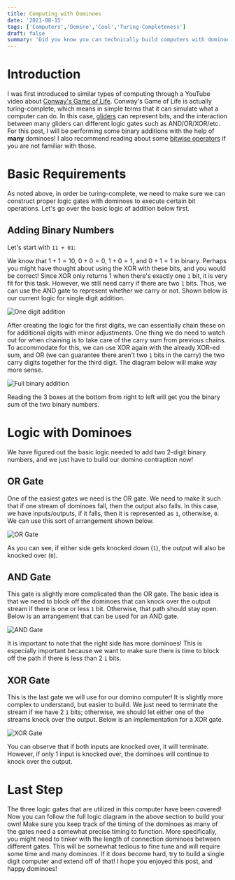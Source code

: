 ```yaml
---
title: Computing with Dominoes
date: '2021-08-15'
tags: ['Computers','Domino','Cool','Turing-Completeness']
draft: false
summary: 'Did you know you can technically build computers with dominoes?! Read more to find out how!'
---
```


# Introduction

I was first introduced to similar types of computing through a YouTube video about [Conway's Game of Life](https://en.wikipedia.org/wiki/Conway%27s_Game_of_Life). Conway's Game of Life is actually
turing-complete, which means in simple terms that it can simulate what a computer can do. In this case, [gliders](https://en.wikipedia.org/wiki/Glider_(Conway%27s_Life)) can represent bits,
and the interaction between many gliders can different logic gates such as AND/OR/XOR/etc. For
this post, I will be performing some binary additions with the help of **many** dominoes! I also recommend reading about some [bitwise operators](https://en.wikipedia.org/wiki/Bitwise_operation) if
you are not familiar with those.

# Basic Requirements

As noted above, in order be turing-complete, we need to make sure we can construct proper logic gates with dominoes to execute certain bit operations. Let's
go over the basic logic of addition below first.

## Adding Binary Numbers

Let's start with `11 + 01`:

We know that $1 + 1 = 10$, $0 + 0 = 0$, $1 + 0 = 1$, and $0 + 1 = 1$ in binary. Perhaps you might have thought about using the XOR with these bits, and you would be correct!
Since XOR only returns 1 when there's exactly one `1` bit, it is very fit for this task. However, we still need carry if there are two `1` bits. Thus, we can use the AND gate to
represent whether we carry or not. Shown below is our current logic for single digit addition.

![One digit addition](/static/images/oneadd.svg)

After creating the logic for the first digits, we can essentially chain these on for additional digits with minor adjustments.
One thing we do need to watch out for when chaining is to take care of the carry sum from previous chains.
To accommodate for this, we can use XOR again with the already XOR-ed sum, and OR (we can guarantee there aren't two `1` bits in the carry) the two carry digits together for the third digit.
The diagram below will make way more sense.

![Full binary addition](/static/images/fulladd.svg)

Reading the 3 boxes at the bottom from right to left will get you the binary sum of the two binary numbers.

# Logic with Dominoes

We have figured out the basic logic needed to add two 2-digit binary numbers, and we just have to build our domino contraption now!

## OR Gate

One of the easiest gates we need is the OR gate. We need to make it such that if one stream of dominoes fall, then the output also falls. In this case,
we have inputs/outputs, if it falls, then it is represented as `1`, otherwise, `0`.
We can use this sort of arrangement shown below.

![OR Gate](/static/images/or.svg)

As you can see, if either side gets knocked down (`1`), the output will also be knocked over (`0`).

## AND Gate

This gate is slightly more complicated than the OR gate. The basic idea is that we need to block off the dominoes that can knock over the output stream if there
is one or less `1` bit. Otherwise, that path should stay open. Below is an arrangement that can be used for an AND gate.

![AND Gate](/static/images/and.svg)

It is important to note that the right side has more dominoes! This is especially important because we want to make sure there is time to block off the path if
there is less than 2 `1` bits.

## XOR Gate

This is the last gate we will use for our domino computer! It is slightly more complex to understand, but easier to build. We just need to terminate the stream
if we have 2 `1` bits; otherwise, we should let either one of the streams knock over the output. Below is an implementation for a XOR gate.

![XOR Gate](/static/images/xor.svg)

You can observe that if both inputs are knocked over, it will terminate. However, if only 1 input is knocked over, the dominoes will continue to knock
over the output.

# Last Step

The three logic gates that are utilized in this computer have been covered! Now you can follow the full logic diagram in the above section to build your own!
Make sure you keep track of the timing of the dominoes as many of the gates need a somewhat precise timing to function. More specifically, you might need to tinker
with the length of connection dominoes between different gates. This will be somewhat tedious to fine tune and will require some time and many dominoes.
If it does become hard, try to build a single digit computer and extend off of that! I hope you enjoyed this post, and happy dominoes!